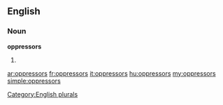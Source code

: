==English==

===Noun===
'''oppressors'''

# {{plural of|[[oppressor]]}}

[[Category:English plurals]]

[[ar:oppressors]]
[[fr:oppressors]]
[[it:oppressors]]
[[hu:oppressors]]
[[my:oppressors]]
[[simple:oppressors]]